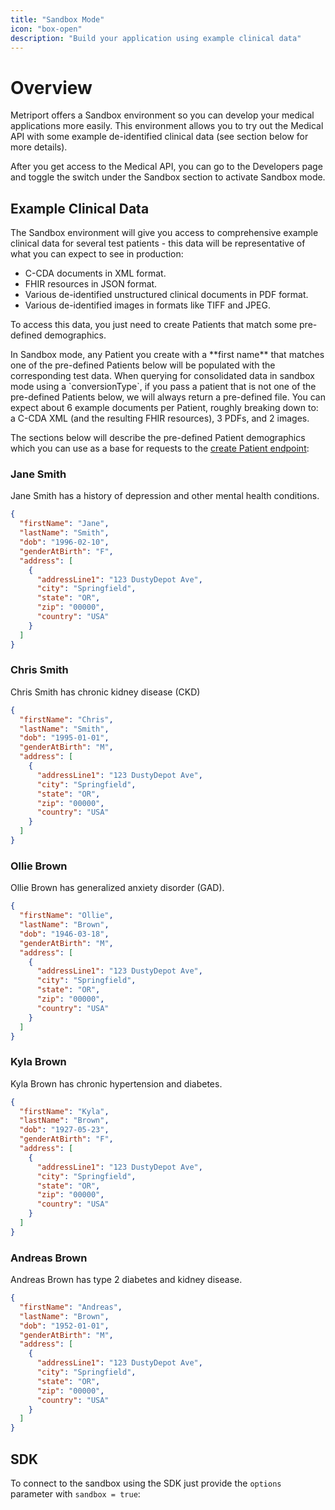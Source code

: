 ```yaml
---
title: "Sandbox Mode"
icon: "box-open"
description: "Build your application using example clinical data"
---
```


# Overview

Metriport offers a Sandbox environment so you can develop your medical applications more easily. This environment
allows you to try out the Medical API with some example de-identified clinical data (see section below for more details).

After you get access to the Medical API, you can go to the Developers page and toggle the switch under the Sandbox section to
activate Sandbox mode.

## Example Clinical Data

The Sandbox environment will give you access to comprehensive example clinical data for several
test patients - this data will be representative of what you can expect to see in production:

- C-CDA documents in XML format.
- FHIR resources in JSON format.
- Various de-identified unstructured clinical documents in PDF format.
- Various de-identified images in formats like TIFF and JPEG.

To access this data, you just need to create Patients that match some pre-defined
demographics.

<Warning>
  In Sandbox mode, any Patient you create with a **first
  name** that matches one of the pre-defined Patients below
  will be populated with the corresponding test data.
</Warning>

<Warning>
  When querying for consolidated data in sandbox mode using
  a `conversionType`, if you pass a patient that is not one
  of the pre-defined Patients below, we will always return a
  pre-defined file.
</Warning>

<Tip>
  You can expect about 6 example documents per Patient,
  roughly breaking down to: a C-CDA XML (and the resulting
  FHIR resources), 3 PDFs, and 2 images.
</Tip>

The sections below will describe the pre-defined Patient demographics which you can use
as a base for requests to the [create Patient endpoint](/medical-api/api-reference/patient/create-patient):

### Jane Smith

Jane Smith has a history of depression and other mental health conditions.

```json
{
  "firstName": "Jane",
  "lastName": "Smith",
  "dob": "1996-02-10",
  "genderAtBirth": "F",
  "address": [
    {
      "addressLine1": "123 DustyDepot Ave",
      "city": "Springfield",
      "state": "OR",
      "zip": "00000",
      "country": "USA"
    }
  ]
}
```

### Chris Smith

Chris Smith has chronic kidney disease (CKD)

```json
{
  "firstName": "Chris",
  "lastName": "Smith",
  "dob": "1995-01-01",
  "genderAtBirth": "M",
  "address": [
    {
      "addressLine1": "123 DustyDepot Ave",
      "city": "Springfield",
      "state": "OR",
      "zip": "00000",
      "country": "USA"
    }
  ]
}
```

### Ollie Brown

Ollie Brown has generalized anxiety disorder (GAD).

```json
{
  "firstName": "Ollie",
  "lastName": "Brown",
  "dob": "1946-03-18",
  "genderAtBirth": "M",
  "address": [
    {
      "addressLine1": "123 DustyDepot Ave",
      "city": "Springfield",
      "state": "OR",
      "zip": "00000",
      "country": "USA"
    }
  ]
}
```

### Kyla Brown

Kyla Brown has chronic hypertension and diabetes.

```json
{
  "firstName": "Kyla",
  "lastName": "Brown",
  "dob": "1927-05-23",
  "genderAtBirth": "F",
  "address": [
    {
      "addressLine1": "123 DustyDepot Ave",
      "city": "Springfield",
      "state": "OR",
      "zip": "00000",
      "country": "USA"
    }
  ]
}
```

### Andreas Brown

Andreas Brown has type 2 diabetes and kidney disease.

```json
{
  "firstName": "Andreas",
  "lastName": "Brown",
  "dob": "1952-01-01",
  "genderAtBirth": "M",
  "address": [
    {
      "addressLine1": "123 DustyDepot Ave",
      "city": "Springfield",
      "state": "OR",
      "zip": "00000",
      "country": "USA"
    }
  ]
}
```

## SDK

To connect to the sandbox using the SDK just provide the `options` parameter with `sandbox = true`:

<Snippet file="medical-api-init-with-options.mdx" />
